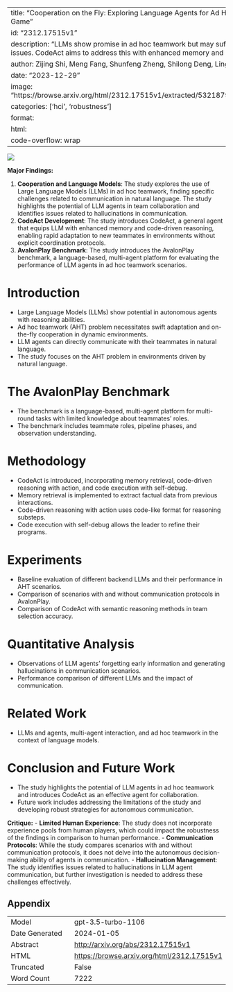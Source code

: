 
---
title: "Cooperation on the Fly: Exploring Language Agents for Ad Hoc Teamwork in the Avalon Game"
id: "2312.17515v1"
description: "LLMs show promise in ad hoc teamwork but may suffer from communication issues. CodeAct aims to address this with enhanced memory and code-driven reasoning."
author: Zijing Shi, Meng Fang, Shunfeng Zheng, Shilong Deng, Ling Chen, Yali Du
date: "2023-12-29"
image: "https://browse.arxiv.org/html/2312.17515v1/extracted/5321879/figure/avalonplayV4.png"
categories: ['hci', 'robustness']
format:
  html:
    code-overflow: wrap
---

![](https://browse.arxiv.org/html/2312.17515v1/extracted/5321879/figure/avalonplayV4.png)

**Major Findings:**

1. **Cooperation and Language Models**: The study explores the use of Large Language Models (LLMs) in ad hoc teamwork, finding specific challenges related to communication in natural language. The study highlights the potential of LLM agents in team collaboration and identifies issues related to hallucinations in communication.
2. **CodeAct Development**: The study introduces CodeAct, a general agent that equips LLM with enhanced memory and code-driven reasoning, enabling rapid adaptation to new teammates in environments without explicit coordination protocols.
3. **AvalonPlay Benchmark**: The study introduces the AvalonPlay benchmark, a language-based, multi-agent platform for evaluating the performance of LLM agents in ad hoc teamwork scenarios.

# Introduction
- Large Language Models (LLMs) show potential in autonomous agents with reasoning abilities.
- Ad hoc teamwork (AHT) problem necessitates swift adaptation and on-the-fly cooperation in dynamic environments.
- LLM agents can directly communicate with their teammates in natural language.
- The study focuses on the AHT problem in environments driven by natural language.

# The AvalonPlay Benchmark
- The benchmark is a language-based, multi-agent platform for multi-round tasks with limited knowledge about teammates' roles.
- The benchmark includes teammate roles, pipeline phases, and observation understanding.

# Methodology
- CodeAct is introduced, incorporating memory retrieval, code-driven reasoning with action, and code execution with self-debug.
- Memory retrieval is implemented to extract factual data from previous interactions.
- Code-driven reasoning with action uses code-like format for reasoning substeps.
- Code execution with self-debug allows the leader to refine their programs.

# Experiments
- Baseline evaluation of different backend LLMs and their performance in AHT scenarios.
- Comparison of scenarios with and without communication protocols in AvalonPlay.
- Comparison of CodeAct with semantic reasoning methods in team selection accuracy.

# Quantitative Analysis
- Observations of LLM agents' forgetting early information and generating hallucinations in communication scenarios.
- Performance comparison of different LLMs and the impact of communication.

# Related Work
- LLMs and agents, multi-agent interaction, and ad hoc teamwork in the context of language models.

# Conclusion and Future Work
- The study highlights the potential of LLM agents in ad hoc teamwork and introduces CodeAct as an effective agent for collaboration.
- Future work includes addressing the limitations of the study and developing robust strategies for autonomous communication.

**Critique:**
- **Limited Human Experience**: The study does not incorporate experience pools from human players, which could impact the robustness of the findings in comparison to human performance.
- **Communication Protocols**: While the study compares scenarios with and without communication protocols, it does not delve into the autonomous decision-making ability of agents in communication.
- **Hallucination Management**: The study identifies issues related to hallucinations in LLM agent communication, but further investigation is needed to address these challenges effectively.

## Appendix

|          |          |
|----------|----------|
| Model     | gpt-3.5-turbo-1106       |
| Date Generated     | 2024-01-05       |
| Abstract | [http://arxiv.org/abs/2312.17515v1](http://arxiv.org/abs/2312.17515v1)        |
| HTML     | [https://browse.arxiv.org/html/2312.17515v1](https://browse.arxiv.org/html/2312.17515v1)       |
| Truncated       | False       |
| Word Count       | 7222       |
